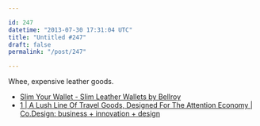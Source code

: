 ```yaml
---

id: 247
datetime: "2013-07-30 17:31:04 UTC"
title: "Untitled #247"
draft: false
permalink: "/post/247"

---
```


Whee, expensive leather goods. 

 
 * [Slim Your Wallet - Slim Leather Wallets by Bellroy](http://bellroy.com/pages/slim-your-wallet)
 * [1 | A Lush Line Of Travel Goods, Designed For The Attention Economy | Co.Design: business + innovation + design](http://www.fastcodesign.com/1672998/a-lush-line-of-travel-goods-designed-for-the-attention-economy?partner=newsletter#1)



